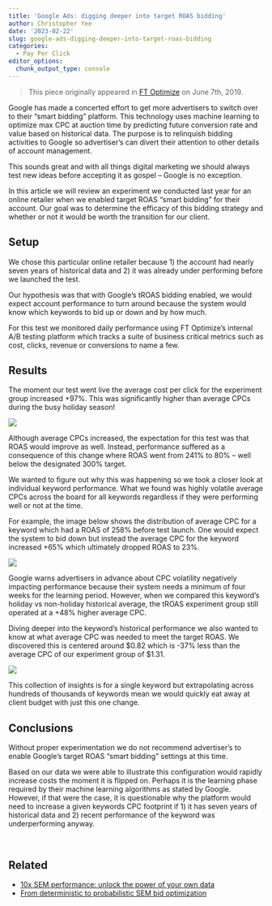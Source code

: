 ```yaml
---
title: 'Google Ads: digging deeper into target ROAS bidding'
author: Christopher Yee
date: '2023-02-22'
slug: google-ads-digging-deeper-into-target-roas-bidding
categories:
  - Pay Per Click
editor_options: 
  chunk_output_type: console
---
```


> This piece originally appeared in [FT Optimize](https://www.ftoptimize.com/2021/11/08/google-ads-digging-deeper-into-target-roas-bidding/) on June 7th, 2019.

Google has made a concerted effort to get more advertisers to switch over to their “smart bidding” platform.  This technology uses machine learning to optimize max CPC at auction time by predicting future conversion rate and value based on historical data.  The purpose is to relinquish bidding activities to Google so advertiser’s can divert their attention to other details of account management.

This sounds great and with all things digital marketing we should always test new ideas before accepting it as gospel – Google is no exception.

In this article we will review an experiment we conducted last year for an online retailer when we enabled target ROAS “smart bidding” for their account.  Our goal was to determine the efficacy of this bidding strategy and whether or not it would be worth the transition for our client.

## Setup

We chose this particular online retailer because 1) the account had nearly seven years of historical data and 2) it was already under performing before we launched the test.

Our hypothesis was that with Google’s tROAS bidding enabled, we would expect account performance to turn around because the system would know which keywords to bid up or down and by how much.

For this test we monitored daily performance using FT Optimize’s internal A/B testing platform which tracks a suite of business critical metrics such as cost, clicks, revenue or conversions to name a few.

## Results
The moment our test went live the average cost per click for the experiment group increased +97%.  This was significantly higher than average CPCs during the busy holiday season!

![](/images/troas1.png)

Although average CPCs increased, the expectation for this test was that ROAS would improve as well.  Instead, performance suffered as a consequence of this change where ROAS went from 241% to 80% – well below the designated 300% target.

We wanted to figure out why this was happening so we took a closer look at individual keyword performance.  What we found was highly volatile average CPCs across the board for all keywords regardless if they were performing well or not at the time.

For example, the image below shows the distribution of average CPC for a keyword which had a ROAS of 258% before test launch.  One would expect the system to bid down but instead the average CPC for the keyword increased +65% which ultimately dropped ROAS to 23%.

![](/images/troas2.png)

Google warns advertisers in advance about CPC volatility negatively impacting performance because their system needs a minimum of four weeks for the learning period.  However, when we compared this keyword’s holiday vs non-holiday historical average, the tROAS experiment group still operated at a +48% higher average CPC.

Diving deeper into the keyword’s historical performance we also wanted to know at what average CPC was needed to meet the target ROAS.  We discovered this is centered around \$0.82 which is -37% less than the average CPC of our experiment group of $1.31.

![](/images/troas3.png)

This collection of insights is for a single keyword but extrapolating across hundreds of thousands of keywords mean we would quickly eat away at client budget with just this one change.

## Conclusions

Without proper experimentation we do not recommend advertiser’s to enable Google’s target ROAS “smart bidding” settings at this time.

Based on our data we were able to illustrate this configuration would rapidly increase costs the moment it is flipped on.  Perhaps it is the learning phase required by their machine learning algorithms as stated by Google. However, if that were the case, it is questionable why the platform would need to increase a given keywords CPC footprint if 1) it has seven years of historical data and 2) recent performance of the keyword was underperforming anyway.

<br>

## Related

* [10x SEM performance: unlock the power of your own data](https://www.christopheryee.org/blog/10x-sem-performance-unlock-the-power-of-your-own-data/)
* [From deterministic to probabilistic SEM bid optimization](https://www.christopheryee.org/blog/from-deterministic-to-probabilistic-sem-bid-optimization/)




